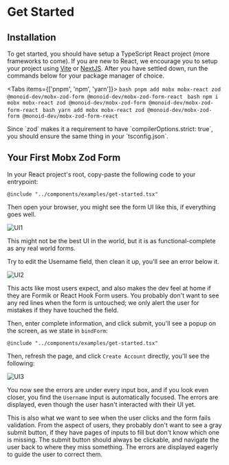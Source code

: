 
# Get Started

## Installation

To get started, you should have setup a TypeScript React project (more frameworks to come). If you are new to React, we encourage you to setup your project using [Vite](https://vitejs.dev/) or [NextJS](https://nextjs.org). After you have settled down, run the commands below for your package manager of choice.

<Tabs items={['pnpm', 'npm', 'yarn']}>
  <Tab>
    ```bash
    pnpm add mobx mobx-react zod @monoid-dev/mobx-zod-form @monoid-dev/mobx-zod-form-react
    ```
  </Tab>
  <Tab>
    ```bash
    npm i mobx mobx-react zod @monoid-dev/mobx-zod-form @monoid-dev/mobx-zod-form-react
    ```
  </Tab>
  <Tab>
    ```bash
    yarn add mobx mobx-react zod @monoid-dev/mobx-zod-form @monoid-dev/mobx-zod-form-react
    ```
  </Tab>
</Tabs>

<Callout>
  Since `zod` makes it a requirement to have `compilerOptions.strict: true`, you should ensure the same thing in your `tsconfig.json`.
</Callout> 

## Your First Mobx Zod Form

In your React project's root, copy-paste the following code to your entrypoint:

```
@include "../components/examples/get-started.tsx"
```

Then open your browser, you might see the form UI like this, if everything goes well.

![UI1](../assets/get-start-ui.png)

This might not be the best UI in the world, but it is as functional-complete as any real world forms.

Try to edit the Username field, then clean it up, you'll see an error below it.

![UI2](../assets/get-start-ui-error.png)

This acts like most users expect, and also makes the dev feel at home if they are Formik or React Hook Form users. You probably don't want to see any red lines when the form is untouched; we only alert the user for mistakes if they have touched the field.

Then, enter complete information, and click submit, you'll see a popup on the screen, as we state in `bindForm`:

```tsx {24-26}
@include "../components/examples/get-started.tsx"
```

Then, refresh the page, and click `Create Account` directly, you'll see the following:

![UI3](../assets/get-start-touch-all.png)

You now see the errors are under every input box, and if you look even closer, you find the `Username` input is automatically focused. The errors are displayed, even though the user hasn't interacted with their UI yet.

This is also what we want to see when the user clicks and the form fails validation. From the aspect of users, they probably don't want to see a gray submit button, if they have pages of inputs to fill but don't know which one is missing. The submit button should always be clickable, and navigate the user back to where they miss something. The errors are displayed eagerly to guide the user to correct them.
